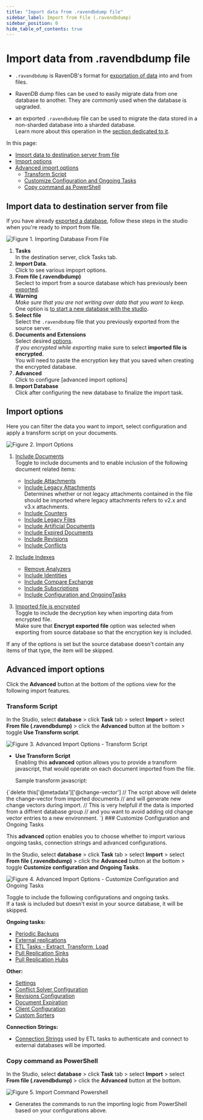 ```yaml
---
title: "Import data from .ravendbdump file"
sidebar_label: Import from File (.ravendbdump)
sidebar_position: 0
hide_table_of_contents: true
---
```



# Import data from .ravendbdump file
<Admonition type="note" title="Note">

* `.ravendbdump` is RavenDB's format for [exportation of data](../export-database) 
  into and from files.  

* RavenDB dump files can be used to easily migrate data from one database 
  to another.  They are commonly used when the database is upgraded.  

* an exported `.ravendbdump` file can be used to migrate the data stored 
  in a non-sharded database into a sharded database.  
  Learn more about this operation in the [section dedicated to it](../../../../sharding/import-and-export#import).  

In this page:

* [Import data to destination server from file](../../../../studio/database/tasks/import-data/import-data-file#import-data-to-destination-server-from-file)  
* [Import options](../../../../studio/database/tasks/import-data/import-data-file#import-options)  
* [Advanced import options](../../../../studio/database/tasks/import-data/import-data-file#advanced-import-options)  
    * [Transform Script](../../../../studio/database/tasks/import-data/import-data-file#transform-script)  
    * [Customize Configuration and Ongoing Tasks](../../../../studio/database/tasks/import-data/import-data-file#customize-configuration-and-ongoing-tasks)  
    * [Copy command as PowerShell](../../../../studio/database/tasks/import-data/import-data-file#copy-command-as-powershell)  

</Admonition>


## Import data to destination server from file
  
If you have already [exported a database](../export-database), follow these steps in the studio when you're ready to import from file.  

![Figure 1. Importing Database From File ](./assets/studio-view-import-fromfile-steps.png)

1. **Tasks**  
   In the destination server, click Tasks tab.  
2. **Import Data**.  
   Click to see various impoprt options.  
3. **From file (.ravendbdump)**  
   Seclect to import from a source database which has previously been [exported](../export-database).  
4. **Warning**  
   *Make sure that you are not writing over data that you want to keep*.  
   One option is [to start a new database with the studio](https://ravendb.net/docs/article-page/5.2/csharp/studio/database/create-new-database/general-flow).  
5. **Select file**  
   Select the `.ravendbdump` file that you previously exported from the source server.  
6. **Documents and Extensions**  
  Select desired [options](../../tasks/import-data/import-data-file#import-options).  
  *If you encrypted while exporting* make sure to select **imported file is encrypted**.  
  You will need to paste the encryption key that you saved when creating the encrypted database.  
7. **Advanced**  
   Click to configure [advanced import options]  
8. **Import Database**  
   Click after configuring the new database to finalize the import task.  





## Import options 

Here you can filter the data you want to import, select configuration and apply a transform script on your documents.

![Figure 2. Import Options](./assets/import-from-file-options.png)


1. [Include Documents](../../../../studio/database/documents/document-view)  
   Toggle to include documents and to enable inclusion of the following document related items:  
    - [Include Attachments](../../../../document-extensions/attachments/what-are-attachments)  
    - [Include Legacy Attachments](../../../../studio/database/create-new-database/from-legacy-files)  
     Determines whether or not legacy attachments contained in the file should be imported where legacy attachments refers to v2.x and v3.x attachments.  
    - [Include Counters](../../../../document-extensions/counters/overview)  
    - [Include Legacy Files](../../../../studio/database/create-new-database/from-legacy-files)  
    - [Include Artificial Documents](../../../../studio/database/indexes/create-map-reduce-index#artificial-documents--vs--regular-documents)  
    - [Include Expired Documents](../../../../server/extensions/expiration)  
    - [Include Revisions](../../../../document-extensions/revisions/overview)  
    - [Include Conflicts](../../../../client-api/cluster/document-conflicts-in-client-side)  
       
2. [Include Indexes](../../../../indexes/what-are-indexes)  
    - [Remove Analyzers](../../../../indexes/using-analyzers)  
    - [Include Identities](../../../../client-api/document-identifiers/working-with-document-identifiers)  
    - [Include Compare Exchange](../../../../client-api/operations/compare-exchange/overview)  
    - [Include Subscriptions](../../../../client-api/data-subscriptions/what-are-data-subscriptions)  
    - [Include Configuration and OngoingTasks](../../../../studio/database/tasks/import-data/import-from-ravendb#customize-configuration-and-ongoing-tasks) 
  
  
3. [Imported file is encrypted](../../../../server/security/overview#encryption)  
 Toggle to include the decryption key when importing data from encrypted file.  
 Make sure that **Encrypt exported file** option was selected when exporting from source database so that the encryption key is included.

 <Admonition type="note" title="Import settings for items that don't exist in source database" id="import-settings-for-items-that-don-t-exist-in-source-database" href="#import-settings-for-items-that-don-t-exist-in-source-database">
If any of the options is set but the source database doesn't contain any items of that type, the item will be skipped.
</Admonition>





## Advanced import options

Click the **Advanced** button at the bottom of the options view for the following import features.

### Transform Script

In the Studio, select **database** &gt; click **Task** tab &gt; select **Import** &gt; select **From file (.ravendbdump)** &gt; click the **Advanced** button at the bottom &gt; toggle **Use Transform script**.  

![Figure 3. Advanced Import Options - Transform Script](./assets/import-from-file-advanced-transform-script.png)

- **Use Transform Script**  
  Enabling this **advanced** option allows you to provide a transform javascript, that would operate on each document imported from the file.  

  Sample transform javascript:  

<TabItem value="something" label="javascript">
<CodeBlock language="javascript">
{`delete this['@metadata']['@change-vector']
// The script above will delete the change-vector from imported documents
// and will generate new change vectors during import. 
// This is very helpfull if the data is imported from a diffrent database group
// and you want to avoid adding old change vector entries to a new environment. 
`}
</CodeBlock>
</TabItem>
### Customize Configuration and Ongoing Tasks

This **advanced** option enables you to choose whether to import various ongoing tasks, connection strings and advanced configurations.

In the Studio, select **database** &gt; click **Task** tab &gt; select **Import** &gt; select **From file (.ravendbdump)** &gt; click the **Advanced** button at the bottom &gt; toggle **Customize configuration and Ongoing Tasks**.  

![Figure 4. Advanced Import Options - Customize Configuration and Ongoing Tasks](./assets/import-from-file-advanced-configuration-ongoing-tasks.png)

Toggle to include the following configurations and ongoing tasks.  
If a task is included but doesn't exist in your source database, it will be skipped.  

**Ongoing tasks:**

- [Periodic Backups](../../../../studio/database/tasks/backup-task)  
- [External replications](../../../../studio/database/tasks/ongoing-tasks/external-replication-task)  
- [ETL Tasks - Extract, Transform, Load](../../../../server/ongoing-tasks/etl/basics)  
- [Pull Replication Sinks](../../../../studio/database/tasks/ongoing-tasks/hub-sink-replication/overview)  
- [Pull Replication Hubs](../../../../studio/database/tasks/ongoing-tasks/hub-sink-replication/overview)  

**Other:**

- [Settings](../../../../studio/database/settings/database-settings)  
- [Conflict Solver Configuration](../../../../client-api/operations/server-wide/modify-conflict-solver)  
- [Revisions Configuration](../../../../document-extensions/revisions/client-api/operations/configure-revisions)  
- [Document Expiration](../../../../server/extensions/expiration)  
- [Client Configuration](../../../../studio/server/client-configuration)  
- [Custom Sorters](../../../../indexes/querying/sorting#creating-a-custom-sorter)  

**Connection Strings:**

- [Connection Strings](../../../../client-api/operations/maintenance/connection-strings/add-connection-string) used by ETL tasks to authenticate and connect to external databases will be imported.
### Copy command as PowerShell

In the Studio, select **database** &gt; click **Task** tab &gt; select **Import** &gt; select **From file (.ravendbdump)** &gt; click the **Advanced** button at the bottom.  

![Figure 5. Import Command Powershell](./assets/import-command-powershell.png)

- Generates the commands to run the importing logic from PowerShell based on your configurations above.  



